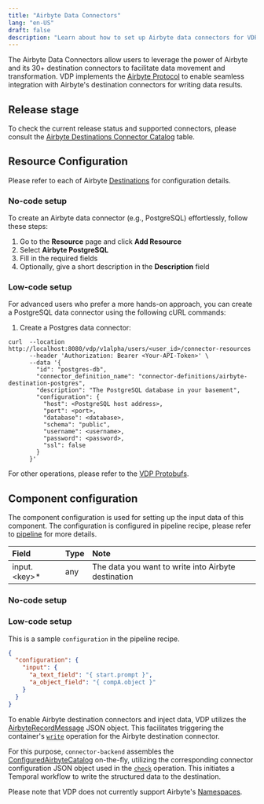 ```yaml
---
title: "Airbyte Data Connectors"
lang: "en-US"
draft: false
description: "Learn about how to set up Airbyte data connectors for VDP https://github.com/instill-ai/vdp"
---
```


The Airbyte Data Connectors allow users to leverage the power of Airbyte and its 30+ destination connectors to facilitate data movement and transformation.
VDP implements the [Airbyte Protocol](https://docs.airbyte.com/understanding-airbyte/airbyte-protocol) to enable seamless integration with Airbyte's destination connectors for writing data results.

## Release stage

To check the current release status and supported connectors, please consult the [Airbyte Destinations Connector Catalog](https://docs.airbyte.com/integrations/#destinations) table.

## Resource Configuration

Please refer to each of Airbyte [Destinations](https://docs.airbyte.com/category/destinations) for configuration details.

### No-code setup

To create an Airbyte data connector (e.g., PostgreSQL) effortlessly, follow these steps:

1. Go to the **Resource** page and click **Add Resource**
2. Select **Airbyte PostgreSQL**
3. Fill in the required fields
4. Optionally, give a short description in the **Description** field

### Low-code setup

For advanced users who prefer a more hands-on approach, you can create a PostgreSQL data connector using the following cURL commands:

1. Create a Postgres data connector:

```shellscript cURL
curl  --location http://localhost:8080/vdp/v1alpha/users/<user_id>/connector-resources 
      --header 'Authorization: Bearer <Your-API-Token>' \
      --data '{
        "id": "postgres-db",
        "connector_definition_name": "connector-definitions/airbyte-destination-postgres",
        "description": "The PostgreSQL database in your basement",
        "configuration": {
          "host": <PostgreSQL host address>,
          "port": <port>,
          "database": <database>,
          "schema": "public",
          "username": <username>,
          "password": <password>,
          "ssl": false
        }
      }'
```

For other operations, please refer to the [VDP Protobufs](https://buf.build/instill-ai/protobufs).

## Component configuration

The component configuration is used for setting up the input data of this component. The configuration is configured in pipeline recipe, please refer to [pipeline](/docs/vdp/core-concepts/pipeline) for more details.

| Field                                 | Type          | Note                                                                                                                                                                                                    |
| :------------------------------------ | :------------ | :------------------------------------------------------------------------------------------------------------------------------------------------------------------------------------------------------ |
| input.\<key\>\*                       | any           | The data you want to write into Airbyte destination


### No-code setup


### Low-code setup

This is a sample `configuration` in the pipeline recipe.

```json
{
  "configuration": {
    "input": {
      "a_text_field": "{ start.prompt }",
      "a_object_field": "{ compA.object }"
    }
  }
}
```

To enable Airbyte destination connectors and inject data, VDP utilizes the [AirbyteRecordMessage](https://docs.airbyte.com/understanding-airbyte/airbyte-protocol/#airbyterecordmessage) JSON object.
This facilitates triggering the container's [`write`](https://docs.airbyte.com/understanding-airbyte/airbyte-protocol/#write) operation for the Airbyte destination connector.

For this purpose, `connector-backend` assembles the [ConfiguredAirbyteCatalog](https://docs.airbyte.com/understanding-airbyte/beginners-guide-to-catalog/#configuredairbytecatalog) on-the-fly,
utilizing the corresponding connector configuration JSON object used in the [`check`](https://docs.airbyte.com/understanding-airbyte/airbyte-protocol/#check) operation.
This initiates a Temporal workflow to write the structured data to the destination.

Please note that VDP does not currently support Airbyte's [Namespaces](https://docs.airbyte.com/understanding-airbyte/namespaces).
